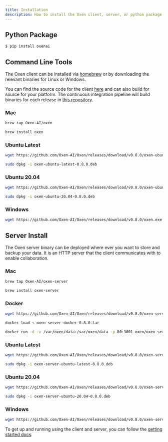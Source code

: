 ```yaml
---
title: Installation
description: How to install the Oxen client, server, or python package.
---
```


## Python Package

```bash
$ pip install oxenai
```

## Command Line Tools

The Oxen client can be installed via [homebrew](https://brew.sh/) or by downloading the relevant binaries for Linux or Windows.

You can find the source code for the client [here](https://github.com/Oxen-AI/Oxen) and can also build for source for your platform. The continuous integration pipeline will build binaries for each release in [this repository](https://github.com/Oxen-AI/Oxen).

### Mac

```bash
brew tap Oxen-AI/oxen
```

```bash
brew install oxen
```

### Ubuntu Latest

```bash
wget https://github.com/Oxen-AI/Oxen/releases/download/v0.8.0/oxen-ubuntu-latest-0.8.0.deb
```

```bash
sudo dpkg -i oxen-ubuntu-latest-0.8.0.deb
```

### Ubuntu 20.04

```bash
wget https://github.com/Oxen-AI/Oxen/releases/download/v0.8.0/oxen-ubuntu-20.04-0.8.0.deb
```

```bash
sudo dpkg -i oxen-ubuntu-20.04-0.8.0.deb
```

### Windows

```bash
wget https://github.com/Oxen-AI/Oxen/releases/download/v0.8.0/oxen.exe
```

## Server Install

The Oxen server binary can be deployed where ever you want to store and backup your data. It is an HTTP server that the client communicates with to enable collaboration.

### Mac

```bash
brew tap Oxen-AI/oxen-server
```

```bash
brew install oxen-server
```

### Docker

```bash
wget https://github.com/Oxen-AI/Oxen/releases/download/v0.8.0/oxen-server-docker-0.8.0.tar
```

```bash
docker load < oxen-server-docker-0.8.0.tar
```

```bash
docker run -d -v /var/oxen/data:/var/oxen/data -p 80:3001 oxen/oxen-server:latest
```

### Ubuntu Latest

```bash
wget https://github.com/Oxen-AI/Oxen/releases/download/v0.8.0/oxen-server-ubuntu-latest-0.8.0.deb
```

```bash
sudo dpkg -i oxen-server-ubuntu-latest-0.8.0.deb
```

### Ubuntu 20.04

```bash
wget https://github.com/Oxen-AI/Oxen/releases/download/v0.8.0/oxen-server-ubuntu-20.04-0.8.0.deb
```

```bash
sudo dpkg -i oxen-server-ubuntu-20.04-0.8.0.deb
```

### Windows

```bash
wget https://github.com/Oxen-AI/Oxen/releases/download/v0.8.0/oxen-server.exe
```

To get up and running using the client and server, you can follow the [getting started docs](https://github.com/Oxen-AI/oxen-release).
